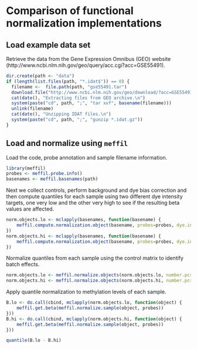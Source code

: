 # Comparison of functional normalization implementations

## Load example data set 

Retrieve the data from the Gene Expression Omnibus (GEO) website
(http://www.ncbi.nlm.nih.gov/geo/query/acc.cgi?acc=GSE55491).

```r
dir.create(path <- "data")
if (length(list.files(path, "*.idat$")) == 0) {
  filename <-  file.path(path, "gse55491.tar")
  download.file("http://www.ncbi.nlm.nih.gov/geo/download/?acc=GSE55491&format=file", filename)
  cat(date(), "Extracting files from GEO archive.\n")
  system(paste("cd", path, ";", "tar xvf", basename(filename)))
  unlink(filename)
  cat(date(), "Unzipping IDAT files.\n")
  system(paste("cd", path, ";", "gunzip *.idat.gz"))
}
```

## Load and normalize using `meffil`
Load the code, probe annotation and sample filename information.
```r
library(meffil)
probes <- meffil.probe.info()
basenames <- meffil.basenames(path)
```

Next we collect controls, perform background and dye bias correction and then
compute quantiles for each sample
using two different dye intensity targets, one very low and the other very high
to see if the resulting beta values are affected.
```r
norm.objects.lo <- mclapply(basenames, function(basename) {
    meffil.compute.normalization.object(basename, probes=probes, dye.intensity=500) 
})
norm.objects.hi <- mclapply(basenames, function(basename) {
    meffil.compute.normalization.object(basename, probes=probes, dye.intensity=5000) 
})
```

Normalize quantiles from each sample using the control
matrix to identify batch effects.
```r
norm.objects.lo <- meffil.normalize.objects(norm.objects.lo, number.pcs=2)
norm.objects.hi <- meffil.normalize.objects(norm.objects.hi, number.pcs=2)
```

Apply quantile normalization to methylation levels of each sample.
```r
B.lo <- do.call(cbind, mclapply(norm.objects.lo, function(object) {
    meffil.get.beta(meffil.normalize.sample(object, probes)) 
}))
B.hi <- do.call(cbind, mclapply(norm.objects.hi, function(object) {
    meffil.get.beta(meffil.normalize.sample(object, probes)) 
})) 
```

```r
quantile(B.lo - B.hi)
```
